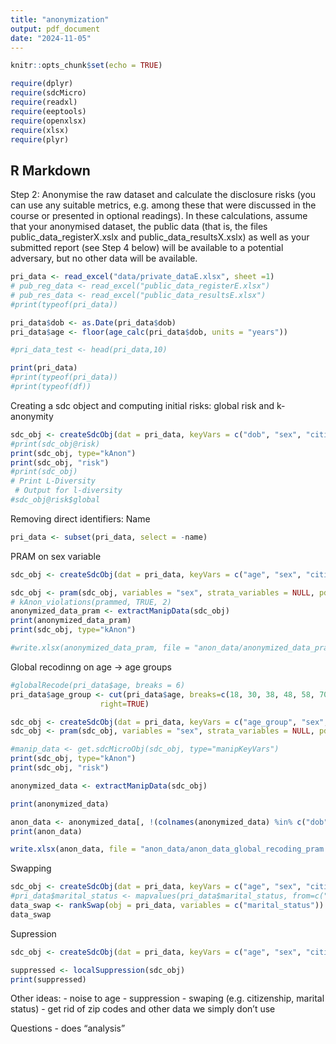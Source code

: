 ```yaml
---
title: "anonymization"
output: pdf_document
date: "2024-11-05"
---
```


```r
knitr::opts_chunk$set(echo = TRUE)
```

```r
require(dplyr)  
require(sdcMicro)
require(readxl)
require(eeptools)
require(openxlsx)
require(xlsx)
require(plyr)

```

## R Markdown

Step 2: Anonymise the raw dataset and calculate the disclosure risks (you can use any suitable metrics, e.g. among these that were discussed in the course or presented in optional readings). In these calculations, assume that your anonymised dataset, the public data (that is, the files public_data_registerX.xslx and public_data_resultsX.xslx) as well as your submitted report (see Step 4 below) will be available to a potential adversary, but no other data will be available.

```r
pri_data <- read_excel("data/private_dataE.xlsx", sheet =1)
# pub_reg_data <- read_excel("public_data_registerE.xlsx")
# pub_res_data <- read_excel("public_data_resultsE.xlsx")
#print(typeof(pri_data))

pri_data$dob <- as.Date(pri_data$dob)
pri_data$age <- floor(age_calc(pri_data$dob, units = "years"))

#pri_data_test <- head(pri_data,10)

print(pri_data)
#print(typeof(pri_data))
#print(typeof(df))

```
Creating a sdc object and computing initial risks: global risk and k-anonymity 
```r
sdc_obj <- createSdcObj(dat = pri_data, keyVars = c("dob", "sex", "citizenship", "education", "marital_status", "zip"))
#print(sdc_obj@risk)
print(sdc_obj, type="kAnon")
print(sdc_obj, "risk")
#print(sdc_obj)
# Print L-Diversity
 # Output for l-diversity
#sdc_obj@risk$global
```
Removing direct identifiers: Name
```r
pri_data <- subset(pri_data, select = -name)
```

PRAM on sex variable 
```r
sdc_obj <- createSdcObj(dat = pri_data, keyVars = c("age", "sex", "citizenship", "education", "marital_status", "zip"))

sdc_obj <- pram(sdc_obj, variables = "sex", strata_variables = NULL, pd = 0.8, alpha = 0.5)
# kAnon_violations(prammed, TRUE, 2)
anonymized_data_pram <- extractManipData(sdc_obj)
print(anonymized_data_pram)
print(sdc_obj, type="kAnon")

#write.xlsx(anonymized_data_pram, file = "anon_data/anonymized_data_pram.xlsx")

```

Global recodinng on age -> age groups 
```r
#globalRecode(pri_data$age, breaks = 6)
pri_data$age_group <- cut(pri_data$age, breaks=c(18, 30, 38, 48, 58, 70, 101), 
                    right=TRUE)

sdc_obj <- createSdcObj(dat = pri_data, keyVars = c("age_group", "sex", "citizenship", "education", "marital_status", "zip"))
sdc_obj <- pram(sdc_obj, variables = "sex", strata_variables = NULL, pd = 0.8, alpha = 0.5)

#manip_data <- get.sdcMicroObj(sdc_obj, type="manipKeyVars")
print(sdc_obj, type="kAnon")
print(sdc_obj, "risk")

anonymized_data <- extractManipData(sdc_obj)

print(anonymized_data)

anon_data <- anonymized_data[, !(colnames(anonymized_data) %in% c("dob", "age"))]
print(anon_data)

write.xlsx(anon_data, file = "anon_data/anon_data_global_recoding_pram.xlsx")

```
Swapping 
```r
sdc_obj <- createSdcObj(dat = pri_data, keyVars = c("age", "sex", "citizenship", "education", "marital_status", "zip"))
#pri_data$marital_status <- mapvalues(pri_data$marital_status, from=c("Divorced", "Married/separated", "Never married", "Widowed"), to=c(1, 2, 3, 4))
data_swap <- rankSwap(obj = pri_data, variables = c("marital_status"))
data_swap
```

Supression 
```r
sdc_obj <- createSdcObj(dat = pri_data, keyVars = c("age", "sex", "citizenship", "education", "marital_status", "zip"))

suppressed <- localSuppression(sdc_obj)
print(suppressed)
```

Other ideas:
- noise to age
- suppression
- swaping (e.g. citizenship, marital status)
- get rid of zip codes and other data we simply don't use

Questions
- does "analysis"

